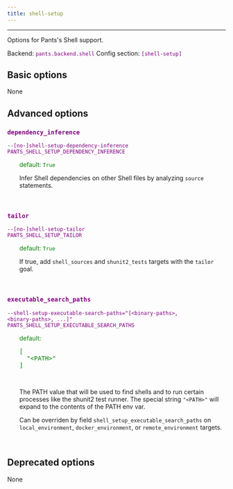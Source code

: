 ```yaml
---
title: shell-setup
---
```


---

Options for Pants's Shell support.

Backend: <span style="color: purple"><code>pants.backend.shell</code></span>
Config section: <span style="color: purple"><code>[shell-setup]</code></span>

## Basic options

None

## Advanced options

<div style="color: purple">

### `dependency_inference`

  <code>--[no-]shell-setup-dependency-inference</code><br>
  <code>PANTS_SHELL_SETUP_DEPENDENCY_INFERENCE</code><br>
</div>
<div style="padding-left: 2em;">
<span style="color: green">default: <code>True</code></span>

<br>

Infer Shell dependencies on other Shell files by analyzing `source` statements.

</div>
<br>

<div style="color: purple">

### `tailor`

  <code>--[no-]shell-setup-tailor</code><br>
  <code>PANTS_SHELL_SETUP_TAILOR</code><br>
</div>
<div style="padding-left: 2em;">
<span style="color: green">default: <code>True</code></span>

<br>

If true, add `shell_sources` and `shunit2_tests` targets with the `tailor` goal.

</div>
<br>

<div style="color: purple">

### `executable_search_paths`

  <code>--shell-setup-executable-search-paths=&quot;[&lt;binary-paths&gt;, &lt;binary-paths&gt;, ...]&quot;</code><br>
  <code>PANTS_SHELL_SETUP_EXECUTABLE_SEARCH_PATHS</code><br>
</div>
<div style="padding-left: 2em;">
<span style="color: green">default: <pre>[
  "&lt;PATH&gt;"
]</pre></span>

<br>

The PATH value that will be used to find shells and to run certain processes like the shunit2 test runner. The special string `"<PATH>"` will expand to the contents of the PATH env var.

Can be overriden by field `shell_setup_executable_search_paths` on `local_environment`, `docker_environment`, or `remote_environment` targets.

</div>
<br>

## Deprecated options

None
